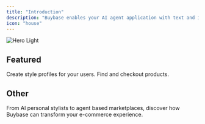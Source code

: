 ```yaml
---
title: "Introduction"
description: "Buybase enables your AI agent application with text and image search and purchase items across millions of footwear & apparel SKUs from thousands of Shopify stores, enhanced by powerful personalization features. "
icon: "house"
---
```


<img
  alt="Hero Light"
  className="block dark:hidden"
  src="/images/hero.png"
  title=""
/>

## Featured

<CardGroup cols="2">
  <Card title="Personalize" icon="user" href="/api-reference/buy/post">
    Create style profiles for your users.
  </Card>
    <Card title="Search & Checkout" icon="search" href="/api-reference/search/get">
    Find and checkout products.
  </Card>
</CardGroup>

## Other

<Card title="Use Cases" icon="cloud-lightning" href="/docs/use-cases">
  From AI personal stylists to agent based marketplaces, discover how Buybase can transform your e-commerce experience.
</Card>